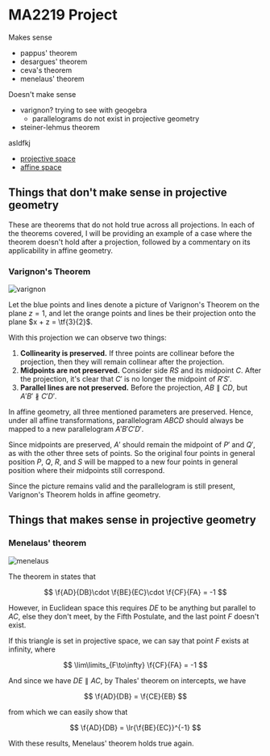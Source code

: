 # MA2219 Project

Makes sense
* pappus' theorem
* desargues' theorem
* ceva's theorem
* menelaus' theorem

Doesn't make sense
* varignon? trying to see with geogebra
  * parallelograms do not exist in projective geometry
* steiner-lehmus theorem


asldfkj
* [projective space](#things-that-makes-sense-in-projective-geometry)
* [affine space]()

## Things that don't make sense in projective geometry

These are theorems that do not hold true across all projections. In
each of the theorems covered, I will be providing an example of a case
where the theorem doesn't hold after a projection, followed by a
commentary on its applicability in affine geometry.

### Varignon's Theorem

![varignon](/geometry/varignon.png)

Let the blue points and lines denote a picture of Varignon's Theorem
on the plane $z = 1$, and let the orange points and lines be their
projection onto the plane $x + z = \tf{3}{2}$.

With this projection we can observe two things:
1. **Collinearity is preserved.** If three points are collinear before
   the projection, then they will remain collinear after the
   projection.
2. **Midpoints are not preserved.** Consider side $RS$ and its
   midpoint $C$. After the projection, it's clear that $C'$ is no
   longer the midpoint of $R'S'$.
3. **Parallel lines are not preserved.** Before the projection,
   $AB\parallel CD$, but $A'B' \not\parallel
   C'D'$.

In affine geometry, all three mentioned parameters are preserved.
Hence, under all affine transformations, parallelogram $ABCD$ should
always be mapped to a new parallelogram $A'B'C'D'$.

Since midpoints are preserved, $A'$ should remain the midpoint of $P'$
and $Q'$, as with the other three sets of points. So the original four
points in general position $P$, $Q$, $R$, and $S$ will be mapped to a
new four points in general position where their midpoints still
correspond.

Since the picture remains valid and the parallelogram is still
present, Varignon's Theorem holds in affine geometry.

## Things that makes sense in projective geometry

### Menelaus' theorem

![menelaus](/geometry/menelaus.svg)

The theorem in states that

$$
\f{AD}{DB}\cdot
\f{BE}{EC}\cdot
\f{CF}{FA} = -1
$$

However, in Euclidean space this requires $DE$ to be anything but
parallel to $AC$, else they don't meet, by the Fifth Postulate, and
the last point $F$ doesn't exist.

If this triangle is set in projective space, we can say that point $F$
exists at infinity, where

$$
\lim\limits_{F\to\infty} \f{CF}{FA} = -1
$$

And since we have $DE\parallel AC,$ by Thales' theorem on intercepts,
we have

$$
\f{AD}{DB} = \f{CE}{EB}
$$

from which we can easily show that

$$
\f{AD}{DB} = \lr{\f{BE}{EC}}^{-1}
$$

With these results, Menelaus' theorem holds true again.
